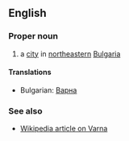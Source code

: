 ==English==

===Proper noun===

# a [[city]] in [[northeastern]] [[Bulgaria]]

====Translations====

*Bulgarian: [[Варна]]

===See also===

*[[w:Varna|Wikipedia article on Varna]]